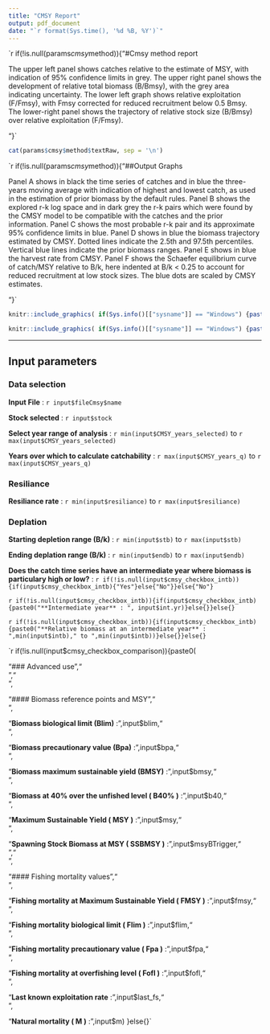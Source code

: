 ```yaml
---
title: "CMSY Report"
output: pdf_document
date: "`r format(Sys.time(), '%d %B, %Y')`"
---
```


`r if(!is.null(params$cmsy$method)){"#Cmsy method report

The upper left panel shows catches relative to the estimate of MSY, with indication of 95% confidence limits in grey. The upper right panel shows the development of relative total biomass (B/Bmsy), with the grey area indicating uncertainty. The lower left graph shows relative exploitation (F/Fmsy), with Fmsy corrected for reduced recruitment below 0.5 Bmsy. The lower-right panel shows the trajectory of relative stock size (B/Bmsy) over relative exploitation (F/Fmsy).

"}`

```r
cat(params$cmsy$method$textRaw, sep = '\n')
```
`r if(!is.null(params$cmsy$method)){"##Output Graphs

Panel A shows in black the time series of catches and in blue the three-years moving average with indication of highest and lowest catch, as used in the estimation of prior biomass by the default rules. Panel B shows the explored r-k log space and in dark grey the r-k pairs which were found by the CMSY model to be compatible with the catches and the prior information. Panel C shows the most probable r-k pair and its approximate 95% confidence limits in blue. Panel D shows in blue the biomass trajectory estimated by CMSY. Dotted lines indicate the 2.5th and 97.5th percentiles. Vertical blue lines indicate the prior biomass ranges. Panel E shows in blue the harvest rate from CMSY. Panel F shows the Schaefer equilibrium curve of catch/MSY relative to B/k, here indented at B/k < 0.25 to account for reduced recruitment at low stock sizes. The blue dots are scaled by CMSY estimates.

"}`
```r
knitr::include_graphics( if(Sys.info()[["sysname"]] == "Windows") {paste(gsub("\\\\", "/", params$cmsy$method$analisysChart)) } else { paste(params$cmsy$method$analisysChart)} )
```

```r
knitr::include_graphics( if(Sys.info()[["sysname"]] == "Windows") {paste(gsub("\\\\", "/", params$cmsy$method$managementChart)) } else { paste(params$cmsy$method$managementChart) } )
```

******
## Input parameters  
### Data selection

**Input File** : `r input$fileCmsy$name`

**Stock selected** : `r input$stock`

**Select year range of analysis** : `r min(input$CMSY_years_selected)` to `r max(input$CMSY_years_selected)`

**Years over which to calculate catchability** : `r max(input$CMSY_years_q)` to `r max(input$CMSY_years_q)`

### Resiliance

**Resiliance rate** : `r min(input$resiliance)` to `r max(input$resiliance)`

### Deplation

**Starting depletion range (B/k)** : `r min(input$stb)` to `r max(input$stb)`

**Ending deplation range (B/k)** : `r min(input$endb)` to `r max(input$endb)`

**Does the catch time series have an intermediate year where biomass is particulary high or low?** : `r if(!is.null(input$cmsy_checkbox_intb)){if(input$cmsy_checkbox_intb){"Yes"}else{"No"}}else{"No"}`

`r if(!is.null(input$cmsy_checkbox_intb)){if(input$cmsy_checkbox_intb){paste0("**Intermediate year** : ", input$int.yr)}else{}}else{}`

`r if(!is.null(input$cmsy_checkbox_intb)){if(input$cmsy_checkbox_intb){paste0("**Relative biomass at an intermediate year** : ",min(input$intb)," to ",min(input$intb))}else{}}else{}`

`r if(!is.null(input$cmsy_checkbox_comparison)){paste0(

"### Advanced use","<br/>","<br/>",

"#### Biomass reference points and MSY","<br/>",

"**Biomass biological limit (Blim)** : ",input$blim,"<br/>",

"**Biomass precautionary value (Bpa)** : ",input$bpa,"<br/>",

"**Biomass maximum sustainable yield (BMSY)** : ",input$bmsy,"<br/>",

"**Biomass at 40% over the unfished level ( B40% )** : ",input$b40,"<br/>",

"**Maximum Sustainable Yield ( MSY )** : ",input$msy,"<br/>",

"**Spawning Stock Biomass at MSY ( SSBMSY )** : ",input$msyBTrigger,"<br/>","<br/>",

"#### Fishing mortality values","<br/>",

"**Fishing mortality at Maximum Sustainable Yield ( FMSY )** : ",input$fmsy,"<br/>",

"**Fishing mortality biological limit ( Flim )** : ",input$flim,"<br/>",

"**Fishing mortality precautionary value ( Fpa )** : ",input$fpa,"<br/>",

"**Fishing mortality at overfishing level ( Fofl )** : ",input$fofl,"<br/>",

"**Last known exploitation rate** : ",input$last_fs,"<br/>",

"**Natural mortality ( M )** : ",input$m)
}else{}`


